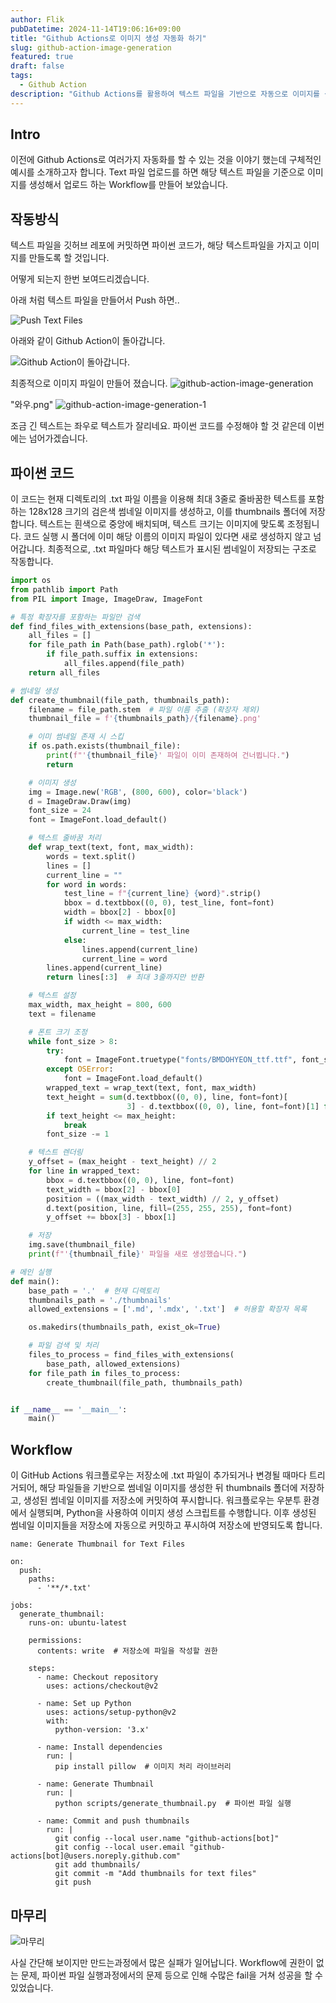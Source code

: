 ```yaml
---
author: Flik
pubDatetime: 2024-11-14T19:06:16+09:00
title: "Github Actions로 이미지 생성 자동화 하기"
slug: github-action-image-generation
featured: true
draft: false
tags:
  - Github Action
description: "Github Actions를 활용하여 텍스트 파일을 기반으로 자동으로 이미지를 생성하는 방법에 대한 포스팅입니다."
---
```


## Intro

이전에 Github Actions로 여러가지 자동화를 할 수 있는 것을 이야기 했는데 구체적인 예시를 소개하고자 합니다.
Text 파일 업로드를 하면 해당 텍스트 파일을 기준으로 이미지를 생성해서 업로드 하는 Workflow를 만들어 보았습니다.

## 작동방식

텍스트 파일을 깃허브 레포에 커밋하면 파이썬 코드가, 해당 텍스트파일을 가지고 이미지를 만들도록 할 것입니다.

어떻게 되는지 한번 보여드리겠습니다.

아래 처럼 텍스트 파일을 만들어서 Push 하면..

![Push Text Files](@assets/images/github-action-image-generation/1.png)

아래와 같이 Github Action이 돌아갑니다.

![Github Action이 돌아갑니다.](@assets/images/github-action-image-generation/2.png)

최종적으로 이미지 파일이 만들어 졌습니다.
![github-action-image-generation](@assets/images/github-action-image-generation/3.png)

"와우.png"
![github-action-image-generation-1](@assets/images/github-action-image-generation/4.png)

조금 긴 텍스트는 좌우로 텍스트가 잘리네요. 파이썬 코드를 수정해야 할 것 같은데 이번에는 넘어가겠습니다.

## 파이썬 코드

이 코드는 현재 디렉토리의 .txt 파일 이름을 이용해 최대 3줄로 줄바꿈한 텍스트를 포함하는 128x128 크기의 검은색 썸네일 이미지를 생성하고, 이를 thumbnails 폴더에 저장합니다. 텍스트는 흰색으로 중앙에 배치되며, 텍스트 크기는 이미지에 맞도록 조정됩니다. 코드 실행 시 폴더에 이미 해당 이름의 이미지 파일이 있다면 새로 생성하지 않고 넘어갑니다. 최종적으로, .txt 파일마다 해당 텍스트가 표시된 썸네일이 저장되는 구조로 작동합니다.

```python
import os
from pathlib import Path
from PIL import Image, ImageDraw, ImageFont

# 특정 확장자를 포함하는 파일만 검색
def find_files_with_extensions(base_path, extensions):
    all_files = []
    for file_path in Path(base_path).rglob('*'):
        if file_path.suffix in extensions:
            all_files.append(file_path)
    return all_files

# 썸네일 생성
def create_thumbnail(file_path, thumbnails_path):
    filename = file_path.stem  # 파일 이름 추출 (확장자 제외)
    thumbnail_file = f'{thumbnails_path}/{filename}.png'

    # 이미 썸네일 존재 시 스킵
    if os.path.exists(thumbnail_file):
        print(f"'{thumbnail_file}' 파일이 이미 존재하여 건너뜁니다.")
        return

    # 이미지 생성
    img = Image.new('RGB', (800, 600), color='black')
    d = ImageDraw.Draw(img)
    font_size = 24
    font = ImageFont.load_default()

    # 텍스트 줄바꿈 처리
    def wrap_text(text, font, max_width):
        words = text.split()
        lines = []
        current_line = ""
        for word in words:
            test_line = f"{current_line} {word}".strip()
            bbox = d.textbbox((0, 0), test_line, font=font)
            width = bbox[2] - bbox[0]
            if width <= max_width:
                current_line = test_line
            else:
                lines.append(current_line)
                current_line = word
        lines.append(current_line)
        return lines[:3]  # 최대 3줄까지만 반환

    # 텍스트 설정
    max_width, max_height = 800, 600
    text = filename

    # 폰트 크기 조정
    while font_size > 8:
        try:
            font = ImageFont.truetype("fonts/BMDOHYEON_ttf.ttf", font_size)
        except OSError:
            font = ImageFont.load_default()
        wrapped_text = wrap_text(text, font, max_width)
        text_height = sum(d.textbbox((0, 0), line, font=font)[
                          3] - d.textbbox((0, 0), line, font=font)[1] for line in wrapped_text)
        if text_height <= max_height:
            break
        font_size -= 1

    # 텍스트 렌더링
    y_offset = (max_height - text_height) // 2
    for line in wrapped_text:
        bbox = d.textbbox((0, 0), line, font=font)
        text_width = bbox[2] - bbox[0]
        position = ((max_width - text_width) // 2, y_offset)
        d.text(position, line, fill=(255, 255, 255), font=font)
        y_offset += bbox[3] - bbox[1]

    # 저장
    img.save(thumbnail_file)
    print(f"'{thumbnail_file}' 파일을 새로 생성했습니다.")

# 메인 실행
def main():
    base_path = '.'  # 현재 디렉토리
    thumbnails_path = './thumbnails'
    allowed_extensions = ['.md', '.mdx', '.txt']  # 허용할 확장자 목록

    os.makedirs(thumbnails_path, exist_ok=True)

    # 파일 검색 및 처리
    files_to_process = find_files_with_extensions(
        base_path, allowed_extensions)
    for file_path in files_to_process:
        create_thumbnail(file_path, thumbnails_path)


if __name__ == '__main__':
    main()
```

## Workflow

이 GitHub Actions 워크플로우는 저장소에 .txt 파일이 추가되거나 변경될 때마다 트리거되어, 해당 파일들을 기반으로 썸네일 이미지를 생성한 뒤 thumbnails 폴더에 저장하고, 생성된 썸네일 이미지를 저장소에 커밋하여 푸시합니다. 워크플로우는 우분투 환경에서 실행되며, Python을 사용하여 이미지 생성 스크립트를 수행합니다. 이후 생성된 썸네일 이미지들을 저장소에 자동으로 커밋하고 푸시하여 저장소에 반영되도록 합니다.

```
name: Generate Thumbnail for Text Files

on:
  push:
    paths:
      - '**/*.txt'

jobs:
  generate_thumbnail:
    runs-on: ubuntu-latest

    permissions:
      contents: write  # 저장소에 파일을 작성할 권한

    steps:
      - name: Checkout repository
        uses: actions/checkout@v2

      - name: Set up Python
        uses: actions/setup-python@v2
        with:
          python-version: '3.x'

      - name: Install dependencies
        run: |
          pip install pillow  # 이미지 처리 라이브러리

      - name: Generate Thumbnail
        run: |
          python scripts/generate_thumbnail.py  # 파이썬 파일 실행

      - name: Commit and push thumbnails
        run: |
          git config --local user.name "github-actions[bot]"
          git config --local user.email "github-actions[bot]@users.noreply.github.com"
          git add thumbnails/
          git commit -m "Add thumbnails for text files"
          git push
```

## 마무리

![마무리](@assets/images/github-action-image-generation/6.png)

사실 간단해 보이지만 만드는과정에서 많은 실패가 일어납니다. Workflow에 권한이 없는 문제, 파이썬 파일 실행과정에서의 문제 등으로 인해 수많은 fail을 거쳐 성공을 할 수 있었습니다.
